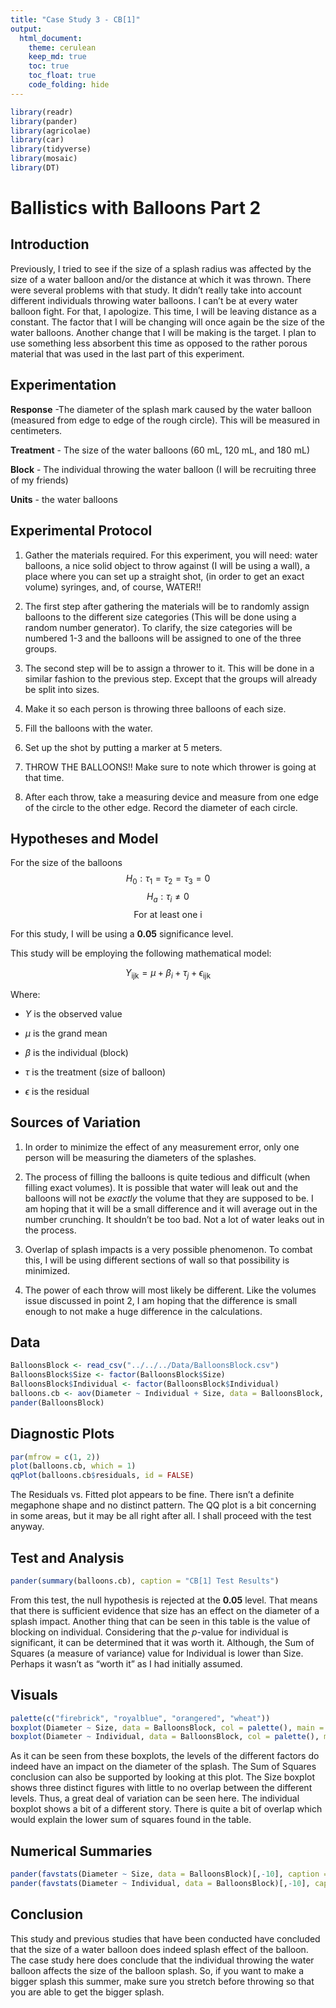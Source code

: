 ```yaml
---
title: "Case Study 3 - CB[1]"
output: 
  html_document:
    theme: cerulean
    keep_md: true
    toc: true
    toc_float: true
    code_folding: hide
---
```


```r
library(readr)
library(pander)
library(agricolae)
library(car)
library(tidyverse)
library(mosaic) 
library(DT)
```



# Ballistics with Balloons Part 2




## Introduction


Previously, I tried to see if the size of a splash radius was affected by the size of a water balloon and/or the distance at which it was thrown. There were several problems with that study. It didn't really take into account different individuals throwing water balloons. I can't be at every water balloon fight. For that, I apologize. This time, I will be leaving distance as a constant. The factor that I will be changing will once again be the size of the water balloons. Another change that I will be making is the target. I plan to use something less absorbent this time as opposed to the rather porous material that was used in the last part of this experiment. 


## Experimentation


**Response** -The diameter of the splash mark caused by the water balloon (measured from edge to edge of the rough circle). This will be measured in centimeters. 

**Treatment** - The size of the water balloons (60 mL, 120 mL, and 180 mL)
 
**Block** - The individual throwing the water balloon (I will be recruiting three of my friends)

**Units** - the water balloons



## Experimental Protocol

1. Gather the materials required. For this experiment, you will need: water balloons, a nice solid object to throw against (I will be using a wall), a place where you can set up a straight shot, (in order to get an exact volume) syringes, and, of course, WATER!!

2. The first step after gathering the materials will be to randomly assign balloons to the different size categories (This will be done using a random number generator). To clarify, the size categories will be numbered 1-3 and the balloons will be assigned to one of the three groups.

3. The second step will be to assign a thrower to it. This will be done in a similar fashion to the previous step. Except that the groups will already be split into sizes.

4. Make it so each person is throwing three balloons of each size.

5. Fill the balloons with the water.

6. Set up the shot by putting a marker at 5 meters.

7. THROW THE BALLOONS!! Make sure to note which thrower is going at that time.

8. After each throw, take a measuring device and measure from one edge of the circle to the other edge. Record the diameter of each circle.

## Hypotheses and Model

For the size of the balloons
$$
H_0: \tau_1 = \tau_2 = \tau_3 = 0 
$$
$$
H_a: \tau_i \neq 0
$$
$$
\text{For at least one i}
$$


For this study, I will be using a **0.05** significance level.



This study will be employing the following mathematical model:

$$
Y_\text{ijk} = \mu + \beta_i + \tau_j + \epsilon_\text{ijk}
$$

Where:

* $Y$ is the observed value

* $\mu$ is the grand mean

* $\beta$ is the individual (block)

* $\tau$ is the treatment (size of balloon)

* $\epsilon$ is the residual


## Sources of Variation

1. In order to minimize the effect of any measurement error, only one person will be measuring the diameters of the splashes. 

2. The process of filling the balloons is quite tedious and difficult (when filling exact volumes). It is possible that water will leak out and the balloons will not be *exactly* the volume that they are supposed to be. I am hoping that it will be a small difference and it will average out in the number crunching. It shouldn't be too bad. Not a lot of water leaks out in the process. 

3. Overlap of splash impacts is a very possible phenomenon. To combat this, I will be using different sections of wall so that possibility is minimized. 

4. The power of each throw will most likely be different. Like the volumes issue discussed in point 2, I am hoping that the difference is small enough to not make a huge difference in the calculations.


## Data

```r
BalloonsBlock <- read_csv("../../../Data/BalloonsBlock.csv")
BalloonsBlock$Size <- factor(BalloonsBlock$Size)
BalloonsBlock$Individual <- factor(BalloonsBlock$Individual)
balloons.cb <- aov(Diameter ~ Individual + Size, data = BalloonsBlock, contrasts = list(Individual = contr.sum, Size = contr.sum))
pander(BalloonsBlock)
```

## Diagnostic Plots

```r
par(mfrow = c(1, 2))
plot(balloons.cb, which = 1)
qqPlot(balloons.cb$residuals, id = FALSE)
```

The Residuals vs. Fitted plot appears to be fine. There isn't a definite megaphone shape and no distinct pattern. The QQ plot is a bit concerning in some areas, but it may be all right after all. I shall proceed with the test anyway.


## Test and Analysis 

```r
pander(summary(balloons.cb), caption = "CB[1] Test Results")
```

From this test, the null hypothesis is rejected at the **0.05** level. That means that there is sufficient evidence that size has an effect on the diameter of a splash impact. Another thing that can be seen in this table is the value of blocking on individual. Considering that the $p$-value for individual is significant, it can be determined that it was worth it. Although, the Sum of Squares (a measure of variance) value for Individual is lower than Size. Perhaps it wasn't as "worth it" as I had initially assumed.   


## Visuals

```r
palette(c("firebrick", "royalblue", "orangered", "wheat"))
boxplot(Diameter ~ Size, data = BalloonsBlock, col = palette(), main = "Effect of Size on Response", xlab = "Size of Balloon (in mL)", ylab = "Diameter of Splash (in cm)")
boxplot(Diameter ~ Individual, data = BalloonsBlock, col = palette(), main = "Effect of Individual on Response", ylab = "Diameter of Splash (in cm)")
```


As it can be seen from these boxplots, the levels of the different factors do indeed have an impact on the diameter of the splash. The Sum of Squares conclusion can also be supported by looking at this plot. The Size boxplot shows three distinct figures with little to no overlap between the different levels. Thus, a great deal of variation can be seen here. The individual boxplot shows a bit of a different story. There is quite a bit of overlap which would explain the lower sum of squares found in the table. 


## Numerical Summaries 

```r
pander(favstats(Diameter ~ Size, data = BalloonsBlock)[,-10], caption = "Numerical Summary for Size Factor")
pander(favstats(Diameter ~ Individual, data = BalloonsBlock)[,-10], caption = "Numerical Summary for Individual Block")
```


## Conclusion

This study and previous studies that have been conducted have concluded that the size of a water balloon does indeed splash effect of the balloon. The case study here does conclude that the individual throwing the water balloon affects the size of the balloon splash. So, if you want to make a bigger splash this summer, make sure you stretch before throwing so that you are able to get the bigger splash. 